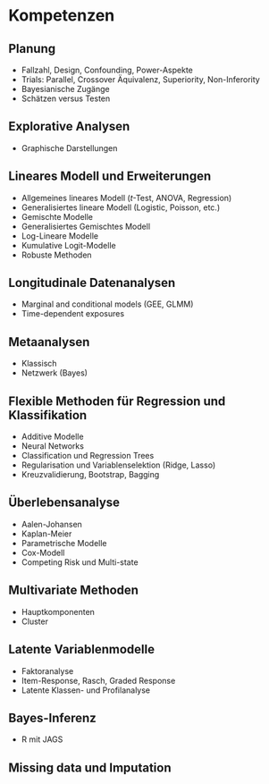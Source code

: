 # Kompetenzen

## Planung
  * Fallzahl, Design, Confounding, Power-Aspekte
  * Trials: Parallel, Crossover Äquivalenz, Superiority, Non-Inferority
  * Bayesianische Zugänge
  * Schätzen versus Testen

  
## Explorative Analysen
  * Graphische Darstellungen

## Lineares Modell und Erweiterungen
  * Allgemeines lineares Modell ($t$-Test, ANOVA, Regression)
  * Generalisiertes lineare Modell (Logistic, Poisson, etc.)
  * Gemischte Modelle
  * Generalisiertes Gemischtes Modell
  * Log-Lineare Modelle
  * Kumulative Logit-Modelle
  * Robuste Methoden

  
## Longitudinale Datenanalysen
  * Marginal and conditional models (GEE, GLMM)
  * Time-dependent exposures
  
<!-- ## Nicht-linere Modelle  -->

## Metaanalysen
  * Klassisch
  * Netzwerk (Bayes)

## Flexible Methoden für Regression und Klassifikation
  * Additive Modelle
  * Neural Networks
  * Classification und Regression Trees
  * Regularisation und Variablenselektion (Ridge, Lasso)
  * Kreuzvalidierung, Bootstrap, Bagging


## Überlebensanalyse
  * Aalen-Johansen
  * Kaplan-Meier
  * Parametrische Modelle
  * Cox-Modell
  * Competing Risk und Multi-state



## Multivariate Methoden
  * Hauptkomponenten
  * Cluster

## Latente Variablenmodelle
  * Faktoranalyse
  * Item-Response, Rasch, Graded Response 
  * Latente Klassen- und Profilanalyse

## Bayes-Inferenz
  * R mit JAGS

## Missing data und Imputation
  
